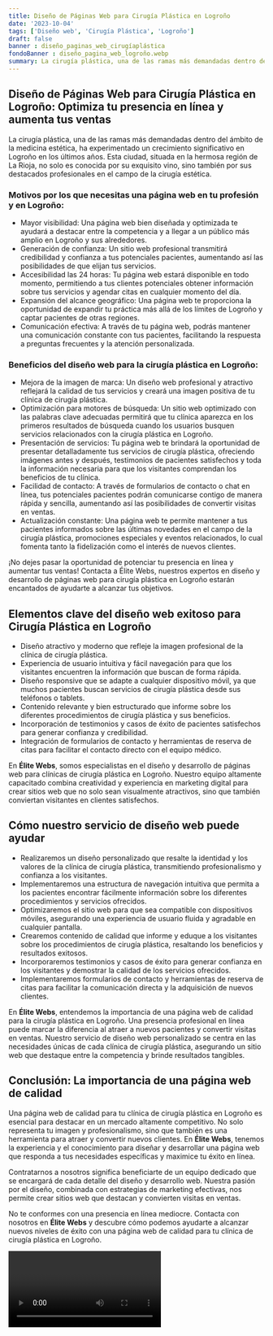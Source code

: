 ```yaml
---
title: Diseño de Páginas Web para Cirugía Plástica en Logroño
date: '2023-10-04'
tags: ['Diseño web', 'Cirugía Plástica', 'Logroño']
draft: false
banner : diseño_paginas_web_cirugíaplástica
fondoBanner : diseño_pagina_web_logroño.webp
summary: La cirugía plástica, una de las ramas más demandadas dentro del ámbito de la medicina estética, ha experimentado un crecimiento significativo en Logroño en los últimos años. Esta ciudad, situada en la hermosa región de La Rioja, no solo es conocida por su exquisito vino, sino también por sus destacados profesionales en el campo de la cirugía estética.
---
```


## Diseño de Páginas Web para Cirugía Plástica en Logroño: Optimiza tu presencia en línea y aumenta tus ventas

La cirugía plástica, una de las ramas más demandadas dentro del ámbito de la medicina estética, ha experimentado un crecimiento significativo en Logroño en los últimos años. Esta ciudad, situada en la hermosa región de La Rioja, no solo es conocida por su exquisito vino, sino también por sus destacados profesionales en el campo de la cirugía estética.

### Motivos por los que necesitas una página web en tu profesión y en Logroño:

- Mayor visibilidad: Una página web bien diseñada y optimizada te ayudará a destacar entre la competencia y a llegar a un público más amplio en Logroño y sus alrededores.
- Generación de confianza: Un sitio web profesional transmitirá credibilidad y confianza a tus potenciales pacientes, aumentando así las posibilidades de que elijan tus servicios.
- Accesibilidad las 24 horas: Tu página web estará disponible en todo momento, permitiendo a tus clientes potenciales obtener información sobre tus servicios y agendar citas en cualquier momento del día.
- Expansión del alcance geográfico: Una página web te proporciona la oportunidad de expandir tu práctica más allá de los límites de Logroño y captar pacientes de otras regiones.
- Comunicación efectiva: A través de tu página web, podrás mantener una comunicación constante con tus pacientes, facilitando la respuesta a preguntas frecuentes y la atención personalizada.

### Beneficios del diseño web para la cirugía plástica en Logroño:

- Mejora de la imagen de marca: Un diseño web profesional y atractivo reflejará la calidad de tus servicios y creará una imagen positiva de tu clínica de cirugía plástica.
- Optimización para motores de búsqueda: Un sitio web optimizado con las palabras clave adecuadas permitirá que tu clínica aparezca en los primeros resultados de búsqueda cuando los usuarios busquen servicios relacionados con la cirugía plástica en Logroño.
- Presentación de servicios: Tu página web te brindará la oportunidad de presentar detalladamente tus servicios de cirugía plástica, ofreciendo imágenes antes y después, testimonios de pacientes satisfechos y toda la información necesaria para que los visitantes comprendan los beneficios de tu clínica.
- Facilidad de contacto: A través de formularios de contacto o chat en línea, tus potenciales pacientes podrán comunicarse contigo de manera rápida y sencilla, aumentando así las posibilidades de convertir visitas en ventas.
- Actualización constante: Una página web te permite mantener a tus pacientes informados sobre las últimas novedades en el campo de la cirugía plástica, promociones especiales y eventos relacionados, lo cual fomenta tanto la fidelización como el interés de nuevos clientes.

¡No dejes pasar la oportunidad de potenciar tu presencia en línea y aumentar tus ventas! Contacta a Élite Webs, nuestros expertos en diseño y desarrollo de páginas web para cirugía plástica en Logroño estarán encantados de ayudarte a alcanzar tus objetivos.

<GifSeo />

<Cta />

## Elementos clave del diseño web exitoso para Cirugía Plástica en Logroño

- Diseño atractivo y moderno que refleje la imagen profesional de la clínica de cirugía plástica.
- Experiencia de usuario intuitiva y fácil navegación para que los visitantes encuentren la información que buscan de forma rápida.
- Diseño responsive que se adapte a cualquier dispositivo móvil, ya que muchos pacientes buscan servicios de cirugía plástica desde sus teléfonos o tablets.
- Contenido relevante y bien estructurado que informe sobre los diferentes procedimientos de cirugía plástica y sus beneficios.
- Incorporación de testimonios y casos de éxito de pacientes satisfechos para generar confianza y credibilidad.
- Integración de formularios de contacto y herramientas de reserva de citas para facilitar el contacto directo con el equipo médico.

En **Élite Webs**, somos especialistas en el diseño y desarrollo de páginas web para clínicas de cirugía plástica en Logroño. Nuestro equipo altamente capacitado combina creatividad y experiencia en marketing digital para crear sitios web que no solo sean visualmente atractivos, sino que también conviertan visitantes en clientes satisfechos.

## Cómo nuestro servicio de diseño web puede ayudar

- Realizaremos un diseño personalizado que resalte la identidad y los valores de la clínica de cirugía plástica, transmitiendo profesionalismo y confianza a los visitantes.
- Implementaremos una estructura de navegación intuitiva que permita a los pacientes encontrar fácilmente información sobre los diferentes procedimientos y servicios ofrecidos.
- Optimizaremos el sitio web para que sea compatible con dispositivos móviles, asegurando una experiencia de usuario fluida y agradable en cualquier pantalla.
- Crearemos contenido de calidad que informe y eduque a los visitantes sobre los procedimientos de cirugía plástica, resaltando los beneficios y resultados exitosos.
- Incorporaremos testimonios y casos de éxito para generar confianza en los visitantes y demostrar la calidad de los servicios ofrecidos.
- Implementaremos formularios de contacto y herramientas de reserva de citas para facilitar la comunicación directa y la adquisición de nuevos clientes.

En **Élite Webs**, entendemos la importancia de una página web de calidad para la cirugía plástica en Logroño. Una presencia profesional en línea puede marcar la diferencia al atraer a nuevos pacientes y convertir visitas en ventas. Nuestro servicio de diseño web personalizado se centra en las necesidades únicas de cada clínica de cirugía plástica, asegurando un sitio web que destaque entre la competencia y brinde resultados tangibles.

## Conclusión: La importancia de una página web de calidad

Una página web de calidad para tu clínica de cirugía plástica en Logroño es esencial para destacar en un mercado altamente competitivo. No solo representa tu imagen y profesionalismo, sino que también es una herramienta para atraer y convertir nuevos clientes. En **Élite Webs**, tenemos la experiencia y el conocimiento para diseñar y desarrollar una página web que responda a tus necesidades específicas y maximice tu éxito en línea.

Contratarnos a nosotros significa beneficiarte de un equipo dedicado que se encargará de cada detalle del diseño y desarrollo web. Nuestra pasión por el diseño, combinada con estrategias de marketing efectivas, nos permite crear sitios web que destacan y convierten visitas en ventas.

No te conformes con una presencia en línea mediocre. Contacta con nosotros en **Élite Webs** y descubre cómo podemos ayudarte a alcanzar nuevos niveles de éxito con una página web de calidad para tu clínica de cirugía plástica en Logroño.

<Video />

<CtaBot job='Cirugía Plástica' city='Logroño'/>

<Gmaps query='Logroño+españa+maps' />